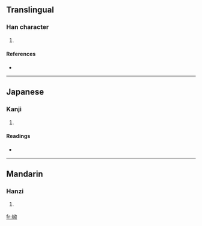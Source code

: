 ==Translingual==

===Han character===
{{Han char|rn=46|rad=山|as=05|sn=8|four=2472<sub>7</sub>|canj=山女戈尸 (UVIS)}}

# {{defn|Han|sort=山05}}

====References====
* {{Han ref|kx=0309.270|dkj=07996|dj=0609.230|hdz=10769.100|uh=5CB0|ud=23728|bh=CC6B|bd=52331}}

----

==Japanese==

===Kanji===
{{ja-kanji|grade=|rs=山05}}

# {{defn|Japanese|sort=山05}}

====Readings====
* {{ja-readings|on=[[よう]] (yō), [[ゆ]] (yu), [[あう]] (au), [[えう]] (eu)|kun=}}

----

==Mandarin==

===Hanzi===
{{cmn-hanzi|pin=[[bā]] ([[ba1]]), [[yǒu]] ([[you3]])|wg=pa<sup>1</sup>, yu<sup>3</sup>}}

# {{defn|Mandarin|sort=山05}}

[[fr:岰]]